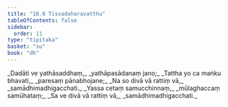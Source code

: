 ```yaml
---
title: "18.8 Tissadaharavatthu"
tableOfContents: false
sidebar:
  order: 11
type: "tipitaka"
basket: "su"
book: "dh"
---
```



<DynamicBreadcrumb />

<Division number="249" book="dh">

<Paragraph number="269" type="verses" book="dh">
_Dadāti ve yathāsaddhaṃ,_  
_yathāpasādanaṃ jano;_  
_Tattha yo ca maṅku bhavati,_  
_paresaṃ pānabhojane;_  
_Na so divā vā rattiṃ vā,_  
_samādhimadhigacchati._  

</Paragraph>

</Division>
<Division number="250" book="dh">

<Paragraph number="270" type="verses" book="dh">
_Yassa cetaṃ samucchinnaṃ,_  
_mūlaghaccaṃ samūhataṃ;_  
_Sa ve divā vā rattiṃ vā,_  
_samādhimadhigacchati._
</Paragraph>
</Division>